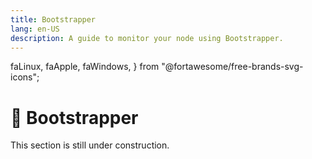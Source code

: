 ```yaml
---
title: Bootstrapper
lang: en-US
description: A guide to monitor your node using Bootstrapper.
---
```


  faLinux,
  faApple,
  faWindows,
} from "@fortawesome/free-brands-svg-icons";

# 🚧 Bootstrapper

<Callout type="warning" emoji="⚠️">
  This section is still under construction.
</Callout>
